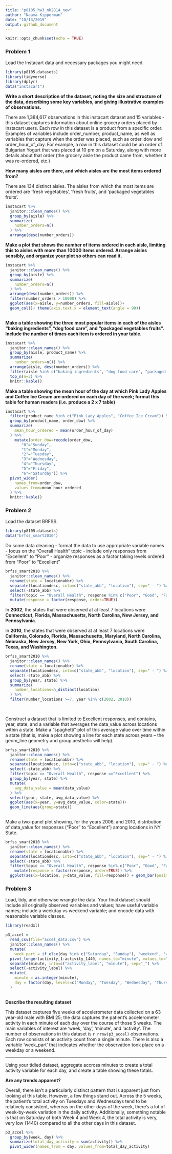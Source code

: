 ```yaml
---
title: "p8105_hw3_nk2814_new"
author: "Naama Kipperman"
date: "10/13/2019"
output: github_document
---
```


```r
knitr::opts_chunk$set(echo = TRUE)
```


### Problem 1 


Load the Instacart data and necessary packages you might need.
```r
library(p8105.datasets)
library(tidyverse)
library(dplyr)
data("instacart") 

```
**Write a short description of the dataset, noting the size and structure of the data, describing some key variables, and giving illustrative examples of observations.**

There are 1,384,617 observations in this instacart dataset and 15 variables - this dataset captures information about online grocery orders placed by Instacart users. Each row in this dataset is a product from a specific order. Examples of variables include order_number, product_name, as well as variables that capture when the order was placed, such as order_dow and order_hour_of_day. For example, a row in this dataset could be an order of Bulgarian Yogurt that was placed at 10 pm on a Saturday, along with more details about that order (the grocery aisle the product came from, whether it was re-ordered, etc.)



**How many aisles are there, and which aisles are the most items ordered from?**

There are 134 distinct aisles.
The aisles from which the most items are ordered are 'fresh vegetables', 'fresh fruits', and 'packaged vegetables fruits'.

```r

instacart %>% 
  janitor::clean_names() %>% 
  group_by(aisle) %>%
  summarize(
    number_orders=n()
  ) %>% 
  arrange(desc(number_orders))

```

**Make a plot that shows the number of items ordered in each aisle, limiting this to aisles with more than 10000 items ordered. Arrange aisles sensibly, and organize your plot so others can read it.**

```r

instacart %>% 
  janitor::clean_names() %>% 
  group_by(aisle) %>% 
  summarize(
    number_orders=n()
  ) %>% 
  arrange(desc(number_orders)) %>% 
  filter(number_orders > 10000) %>% 
  ggplot(aes(x=aisle, y=number_orders, fill=aisle))+
  geom_col()+ theme(axis.text.x = element_text(angle = 90))
  

```



**Make a table showing the three most popular items in each of the aisles “baking ingredients”, “dog food care”, and “packaged vegetables fruits”. Include the number of times each item is ordered in your table.**

```r
instacart %>% 
  janitor::clean_names() %>% 
  group_by(aisle, product_name) %>% 
  summarize(
    number_orders=n()) %>% 
  arrange(aisle, desc(number_orders)) %>% 
  filter(aisle %in% c("baking ingredients", "dog food care", "packaged vegetables fruits")) %>% 
  top_n(n=3) %>% 
  knitr::kable()
```


**Make a table showing the mean hour of the day at which Pink Lady Apples and Coffee Ice Cream are ordered on each day of the week; format this table for human readers (i.e. produce a 2 x 7 table)**

```r

instacart %>% 
  filter(product_name %in% c("Pink Lady Apples", "Coffee Ice Cream")) %>%
  group_by(product_name, order_dow) %>% 
  summarize(
    mean_hour_ordered = mean(order_hour_of_day)
  ) %>% 
    mutate(order_dow=recode(order_dow,
       "0"="Sunday",
       "1"="Monday",
       "2"="Tuesday",
       "3"="Wednesday",
       "4"="Thursday",
       "5"="Friday",
       "6"="Saturday")) %>% 
  pivot_wider(
    names_from=order_dow,
    values_from=mean_hour_ordered
  ) %>% 
  knitr::kable()

```




### Problem 2

Load the dataset BRFSS.

```r
library(p8105.datasets)
data("brfss_smart2010")
```

Do some data cleaning 
- format the data to use appropriate variable names
- focus on the “Overall Health” topic
- include only responses from “Excellent” to “Poor”
- organize responses as a factor taking levels ordered from “Poor” to “Excellent”
```r

brfss_smart2010 %>% 
  janitor::clean_names() %>% 
  rename(state = locationabbr) %>% 
  separate(locationdesc, into=c("state_abb", "location"), sep=" - ") %>% 
  select(-state_abb) %>% 
  filter(topic == "Overall Health", response %in% c("Poor", "Good", "Fair", "Excellent")) %>% 
  mutate(response = factor(response, order=TRUE)) 


```

In **2002**, the states that were observed at at least 7 locations were  **Connecticut, Florida, Massachusetts, North Carolina, New Jersey, and Pennsylvania**.

In **2010**, the states that were observed at at least 7 locations were **California, Colorado, Florida, Massachusetts, Maryland, North Carolina, Nebraska, New Jersey, New York, Ohio, Pennsylvania, South Carolina, Texas, and Washington**. 

```r

brfss_smart2010 %>% 
  janitor::clean_names() %>% 
  rename(state = locationabbr) %>% 
  separate(locationdesc, into=c("state_abb", "location"), sep=" - ") %>% 
  select(-state_abb) %>%
  group_by(year, state) %>%
  summarize(
    number_locations=n_distinct(location)
  ) %>% 
  filter(number_locations >=7, year %in% c(2002, 2010))
  
  

```

Construct a dataset that is limited to Excellent responses, and contains, year, state, and a variable that averages the data_value across locations within a state. Make a “spaghetti” plot of this average value over time within a state (that is, make a plot showing a line for each state across years – the geom_line geometry and group aesthetic will help).

```r
brfss_smart2010 %>% 
  janitor::clean_names() %>% 
  rename(state = locationabbr) %>% 
  separate(locationdesc, into=c("state_abb", "location"), sep=" - ") %>%
  select(-state_abb) %>% 
  filter(topic == "Overall Health", response =="Excellent") %>% 
  group_by(year, state) %>% 
  mutate(
    avg_data_value = mean(data_value)
  ) %>% 
  select(year, state, avg_data_value) %>% 
  ggplot(aes(x=year, y=avg_data_value, color=state))+
  geom_line(aes(group=state))
  

```

Make a two-panel plot showing, for the years 2006, and 2010, distribution of data_value for responses (“Poor” to “Excellent”) among locations in NY State.

```r
brfss_smart2010 %>% 
  janitor::clean_names() %>% 
  rename(state = locationabbr) %>% 
  separate(locationdesc, into=c("state_abb", "location"), sep=" - ") %>%
  select(-state_abb) %>% 
  filter(topic == "Overall Health", response %in% c("Poor", "Good", "Fair", "Excellent"), year %in% c(2006, 2010), state=="NY") %>% 
    mutate(response = factor(response, order=TRUE)) %>% 
  ggplot(aes(x=location, y=data_value, fill=response)) + geom_bar(position = "dodge", stat="identity") + theme(axis.text.x = element_text(angle = 90)) + facet_grid(year~.)


```

### Problem 3

Load, tidy, and otherwise wrangle the data. Your final dataset should include all originally observed variables and values; have useful variable names; include a weekday vs weekend variable; and encode data with reasonable variable classes. 

```r

library(readxl)

p3_accel =
  read_csv(file="accel_data.csv") %>% 
  janitor::clean_names() %>% 
  mutate(
    week_part = if_else(day %in% c("Saturday", "Sunday"), 'weekend', 'weekday')) %>% 
  pivot_longer(activity_1:activity_1440, names_to="minute", values_to="activity") %>% 
  separate(minute, into=c("activity_label", "minute"), sep="_") %>% 
  select(-activity_label) %>% 
  mutate(
    minute = as.integer(minute),
    day = factor(day, levels=c("Monday", "Tuesday", "Wednesday", "Thursday", "Friday", "Saturday", "Sunday"), order=TRUE)
  ) 
  

```
**Describe the resulting dataset**


This dataset captures five weeks of accelerometer data collected on a 63 year-old male with BMI 25; the data captures the patient's accelerometer activity in each minute of each day over the course of those 5 weeks. The main variables of interest are 'week, 'day', 'minute', and 'activity'. The number of observations in this dataset is `r nrow(p3_accel) ` observations. Each row consists of an activity count from a single minute. There is also a variable 'week_part' that indicates whether the observation took place on a weekday or a weekend. 


--------------

Using your tidied dataset, aggregate accross minutes to create a total activity variable for each day, and create a table showing these totals. 

**Are any trends apparent?**

Overall, there isn't a particularly distinct pattern that is apparent just from looking at this table. However, a few things stand out. Across the 5 weeks, the patient's total activity on Tuesdays and Wednesdays tend to be relatively consistent, whereas on the other days of the week, there's a lot of week-by-week variation in the daily activity. Additionally, something notable is that on Saturday of both Week 4 and Week 4, the total activity is very, very low (1440) compared to all the other days in this dataset. 



```r

p3_accel %>% 
  group_by(week, day) %>% 
  summarize(total_day_activity = sum(activity)) %>% 
  pivot_wider(names_from = day, values_from=total_day_activity)


```





